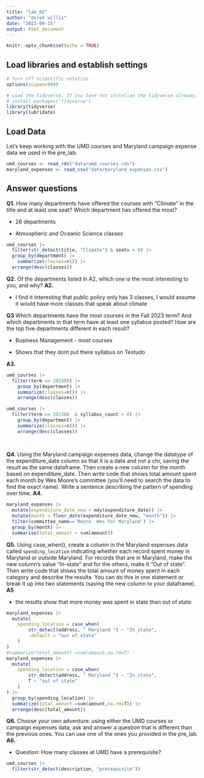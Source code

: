 ```yaml
---
title: "lab_02"
author: "derek willis"
date: "2023-09-15"
output: html_document
---
```


```r
knitr::opts_chunk$set(echo = TRUE)
```

## Load libraries and establish settings

```r
# Turn off scientific notation
options(scipen=999)

# Load the tidyverse. If you have not installed the tidyverse already, remove the # from the next line and run it first.  
# install.packages('tidyverse')
library(tidyverse)
library(lubridate)
```

## Load Data

Let's keep working with the UMD courses and Maryland campaign expense data we used in the pre_lab.

```r
umd_courses <- read_rds("data/umd_courses.rds")
maryland_expenses <- read_csv("data/maryland_expenses.csv")
```

## Answer questions

**Q1.** How many departments have offered the courses with "Climate" in the title and at least one seat? Which department has offered the most?

-   26 departments

-   Atmospheric and Oceanic Science classes

```r
umd_courses |>
  filter(str_detect(title, "Climate") & seats > 0) |>
  group_by(department) |>
    summarize(classes=n()) |>
  arrange(desc(classes))
```

**Q2.** Of the departments listed in A2, which one is the most interesting to you, and why? **A2.**

-   I find it interesting that public policy only has 3 classes, I would assume it would have more classes that speak about climate

**Q3** Which departments have the most courses in the Fall 2023 term? And which departments in that term have at least one syllabus posted? How are the top five departments different in each result?

-   Business Management - most courses

-   Shows that they dont put there syllabus on Testudo

**A3.**

```r
umd_courses |>
  filter(term == 202308) |>
    group_by(department) |>
    summarize(classes=n()) |>
    arrange(desc(classes))

umd_courses |>
  filter(term == 202308  & syllabus_count > 0) |>
    group_by(department) |>
    summarize(classes=n()) |>
    arrange(desc(classes))
  
  
```

**Q4.** Using the Maryland campaign expenses data, change the datatype of the expenditure_date column so that it is a date and not a chr, saving the result as the same dataframe. Then create a new column for the month based on expenditure_date. Then write code that shows total amount spent each month by Wes Moore's committee (you'll need to search the data to find the exact name). Write a sentence describing the pattern of spending over time. **A4.**

```r
maryland_expenses |> 
  mutate(expenditure_date_new = mdy(expenditure_date)) |>
  mutate(month = floor_date(expenditure_date_new, "month")) |>
  filter(committee_name=='Moore  Wes For Maryland') |>
  group_by(month) |>
  summarise(total_amount = sum(amount))
```

**Q5.** Using case_when(), create a column in the Maryland expenses data called `spending_location` indicating whether each record spent money in Maryland or outside Maryland. For records that are in Maryland, make the new column's value "In-state" and for the others, make it "Out of state". Then write code that shows the total amount of money spent in each category and describe the results. You can do this in one statement or break it up into two statements (saving the new column to your dataframe). **A5**

-   the results show that more money was spent in state than out of state.

```r
maryland_expenses |>
  mutate(
    spending_location = case_when(
        str_detect(address, " Maryland ") ~ "In_state",
        .default = "out of state"
    )
) 
#summarize(total_amount) =sum(amount,na.rm=T)
maryland_expenses |>
  mutate(
    spending_location = case_when(
        str_detect(address, " Maryland ") ~ "In_state",
        T ~ "out of state"
    )
) |>
  group_by(spending_location) |>
  summarize(total_amount =sum(amount,na.rm=T)) |>
  arrange(desc(total_amount))


```

**Q6.** Choose your own adventure: using either the UMD courses or campaign expenses data, ask and answer a question that is different than the previous ones. You can use one of the ones you provided in the pre_lab. **A6.**

-   Question: How many classes at UMD have a prerequisite?

```r
umd_courses |>
  filter(str_detect(description, "prerequisite"))
  
```

